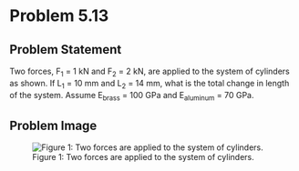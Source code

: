 # Problem 5.13 {.unnumbered}

## Problem Statement
Two forces, F<sub>1</sub> = 1 kN and F<sub>2</sub> = 2 kN, are applied to the system of cylinders as shown. If L<sub>1</sub> = 10 mm and L<sub>2</sub> = 14 mm, what is the total change in length of the system. Assume E<sub>brass</sub> = 100 GPa and E<sub>aluminum</sub> = 70 GPa.

## Problem Image

![Figure 1: Two forces are applied to the system of cylinders.](images/185.png){fig-alt="Picture with two  cylinders connected. The cylinder on the left is made of brass and attached to the wall, with a load applied at the intersection of the cylinders. The brass cylinder has a length L[1] a radius of 2 mm. The second cylinder is made of aluminum, has a length of L[2], and has a radius of 3 mm. The scn load is applied to the end of the aluminum cylinder."}